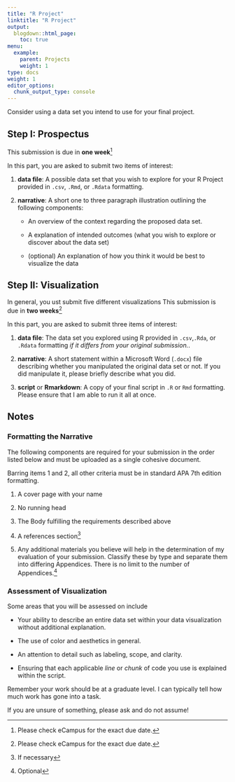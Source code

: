 ```yaml
---
title: "R Project"
linktitle: "R Project"
output:
  blogdown::html_page:
    toc: true
menu:
  example:
    parent: Projects
    weight: 1
type: docs
weight: 1
editor_options: 
  chunk_output_type: console
---
```


Consider using a data set you intend to use for your final project. 

## Step I: Prospectus

This submission is due in **one week**^[Please check eCampus for the exact due date.] 

In this part, you are asked to submit two items of interest:

1. **data file**: A possible data set that you wish to explore for your R Project provided in `.csv`, `.Rmd`, or `.Rdata` formatting. 

2. **narrative**: A short one to three paragraph illustration outlining the following components:

    + An overview of the context regarding the proposed data set.

    + A explanation of intended outcomes (what you wish to explore or discover about the data set)

    + (optional) An explanation of how you think it would be best to visualize the data

## Step II: Visualization

In general, you ust submit five different visualizations 
This submission is due in **two weeks**^[Please check eCampus for the exact due date.] 

In this part, you are asked to submit three items of interest:

1. **data file**: The data set you explored using R provided in `.csv`,`.Rda`, or `.Rdata` formatting *if it differs from your original submission.*.  

2. **narrative**: A short statement within a Microsoft Word (`.docx`) file describing whether you manipulated the original data set or not. If you did manipulate it, please briefly describe what you did.  

3. **script** or **Rmarkdown**: A copy of your final script in `.R` or `Rmd` formatting. Please ensure that I am able to run it all at once.

## Notes

### Formatting the Narrative

The following components are required for your submission in the order listed below and must be uploaded as a single cohesive document. 

Barring items 1 and 2, all other criteria must be in standard APA 7th edition formatting.

1. A cover page with your name

2. No running head

3. The Body fulfilling the requirements described above

4. A references section^[If necessary]

5. Any additional materials you believe will help in the determination of my evaluation of your submission. Classify these by type and separate them into differing Appendices. There is no limit to the number of Appendices.^[Optional] 


### Assessment of Visualization

Some areas that you will be assessed on include

+ Your ability to describe an entire data set within your data visualization without additional explanation.

+ The use of color and aesthetics in general. 

+ An attention to detail such as labeling, scope, and clarity.

+ Ensuring that each applicable *line* or *chunk* of code you use is explained within the script.

Remember your work should be at a graduate level. I can typically tell how much work has gone into a task. 

If you are unsure of something, please ask and do not assume!



